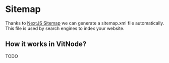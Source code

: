 # Sitemap

Thanks to [NextJS Sitemap](https://nextjs.org/docs/app/api-reference/file-conventions/metadata/sitemap) we can generate a sitemap.xml file automatically. This file is used by search engines to index your website.

## How it works in VitNode?

TODO
